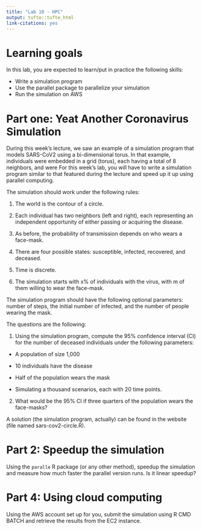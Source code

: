 ```yaml
---
title: "Lab 10 - HPC"
output: tufte::tufte_html
link-citations: yes
---
```


# Learning goals

In this lab, you are expected to learn/put in practice the following skills:

- Write a simulation program
- Use the parallel package to parallelize your simulation
- Run the simulation on AWS

# Part one: Yeat Another Coronavirus Simulation

During this week's lecture, we saw an example of a simulation program that models SARS-CoV2 using a bi-dimensional torus. In that example, individuals were embedded in a grid (torus), each having a total of 8 neighbors, and were For this week's lab, you will have to write a simulation program similar to that featured during the lecture and speed up it up using parallel computing.

The simulation should work under the following rules:

1. The world is the contour of a circle.

2. Each individual has two neighbors (left and right), each representing an independent opportunity of either passing or acquiring the disease.

3. As before, the probability of transmission depends on who wears a face-mask.

4. There are four possible states: susceptible, infected, recovered, and deceased.

5. Time is discrete.

6. The simulation starts with x% of individuals with the virus, with m of them willing to wear the face-mask.

The simulation program should have the following optional parameters: number of steps, the initial number of infected, and the number of people wearing the mask.

The questions are the following:

1. Using the simulation program, compute the 95% confidence interval (CI) for the number of deceased individuals under the following parameters:

  - A population of size 1,000
  
  - 10 individuals have the disease    
  
  - Half of the population wears the mask
  
  - Simulating a thousand scenarios, each with 20 time points.
  
2. What would be the 95% CI if three quarters of the population wears the face-masks?

A solution (the simulation program, actually) can be found in the website (file named sars-cov2-circle.R).

# Part 2: Speedup the simulation

Using the `paralle` R package (or any other method), speedup the simulation and measure how much faster the parallel version runs. Is it  linear speedup?

# Part 4: Using cloud computing

Using the AWS account set up for you, submit the simulation using R CMD BATCH and retrieve the results from the EC2 instance.



